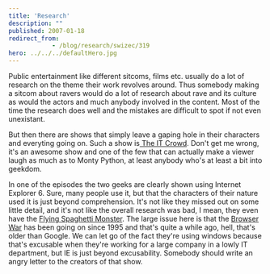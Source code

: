 ```yaml
---
title: 'Research'
description: ""
published: 2007-01-18
redirect_from: 
            - /blog/research/swizec/319
hero: ../../../defaultHero.jpg
---
```

Public entertainment like different sitcoms, films etc. usually do a lot of research on the theme their work revolves around. Thus somebody making a sitcom about ravers would do a lot of research about rave and its culture as would the actors and much anybody involved in the content. Most of the time the research does well and the mistakes are difficult to spot if not even unexistant.

But then there are shows that simply leave a gaping hole in their characters and everyting going on. Such a show is[ The IT Crowd](http://en.wikipedia.org/wiki/It_crowd). Don&#x27;t get me wrong, it&#x27;s an awesome show and one of the few that can actually make a viewer laugh as much as to Monty Python, at least anybody who&#x27;s at least a bit into geekdom.

In one of the episodes the two geeks are clearly shown using Internet Explorer 6. Sure, many people use it, but that the characters of their nature used it is just beyond comprehension. It&#x27;s not like they missed out on some little detail, and it&#x27;s not like the overall research was bad, I mean, they even have the [Flying Spaghetti Monster](http://en.wikipedia.org/wiki/Flying_spaghetti_monster). The large issue here is that the [Browser War](http://en.wikipedia.org/wiki/Browser_war) has been going on since 1995 and that&#x27;s quite a while ago, hell, that&#x27;s older than Google. We can let go of the fact they&#x27;re using windows because that&#x27;s excusable when they&#x27;re working for a large company in a lowly IT department, but IE is just beyond excusability. Somebody should write an angry letter to the creators of that show.
